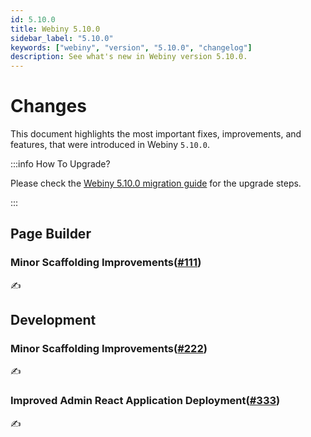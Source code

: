 ```yaml
---
id: 5.10.0
title: Webiny 5.10.0
sidebar_label: "5.10.0"
keywords: ["webiny", "version", "5.10.0", "changelog"]
description: See what's new in Webiny version 5.10.0.
---
```


# Changes

This document highlights the most important fixes, improvements, and features, that were introduced in Webiny `5.10.0`.

:::info How To Upgrade?

Please check the [Webiny 5.10.0 migration guide](/docs/how-to-guides/upgrade-webiny/5.9.0-to-5.10.0) for the upgrade steps.

:::

## Page Builder

### Minor Scaffolding Improvements([#111](https://github.com/webiny/webiny-js/pull/111))

✍️

## Development

### Minor Scaffolding Improvements([#222](https://github.com/webiny/webiny-js/pull/222))

✍️

### Improved Admin React Application Deployment([#333](https://github.com/webiny/webiny-js/pull/333))

✍️
